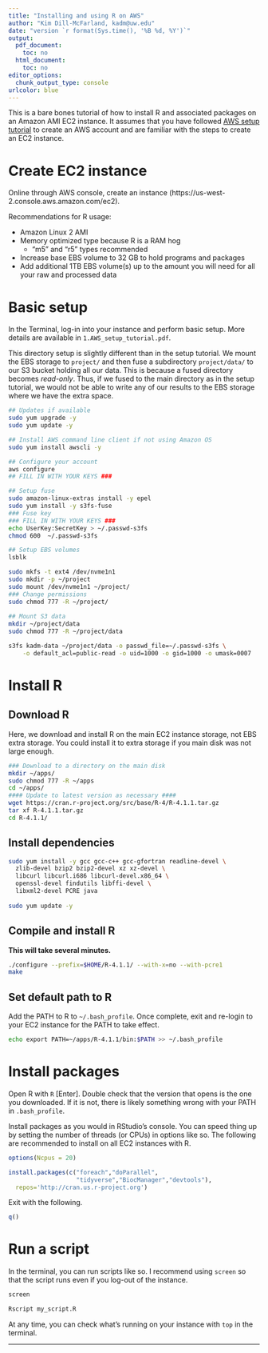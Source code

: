 ```yaml
---
title: "Installing and using R on AWS"
author: "Kim Dill-McFarland, kadm@uw.edu"
date: "version `r format(Sys.time(), '%B %d, %Y')`"
output:
  pdf_document:
    toc: no
  html_document:
    toc: no
editor_options:
  chunk_output_type: console
urlcolor: blue
---
```


This is a bare bones tutorial of how to install R and associated packages on an Amazon AMI EC2 instance. It assumes that you have followed [AWS setup tutorial](https://github.com/BIGslu/tutorials/blob/main/AWS/1.AWS_setup_tutorial.pdf) to create an AWS account and are familiar with the steps to create an EC2 instance.

# Create EC2 instance

Online through AWS console, create an instance (https://us-west-2.console.aws.amazon.com/ec2). 

Recommendations for R usage:

- Amazon Linux 2 AMI 
- Memory optimized type because R is a RAM hog
    - "m5" and "r5" types recommended
- Increase base EBS volume to 32 GB to hold programs and packages
- Add additional 1TB EBS volume(s) up to the amount you will need for all your raw and processed data

# Basic setup

In the Terminal, log-in into your instance and perform basic setup. More details are available in `1.AWS_setup_tutorial.pdf`. 

This directory setup is slightly different than in the setup tutorial. We mount the EBS storage to `project/` and then fuse a subdirectory `project/data/` to our S3 bucket holding all our data. This is because a fused directory becomes *read-only*. Thus, if we fused to the main directory as in the setup tutorial, we would not be able to write any of our results to the EBS storage where we have the extra space.

```bash
## Updates if available
sudo yum upgrade -y
sudo yum update -y

## Install AWS command line client if not using Amazon OS
sudo yum install awscli -y

## Configure your account
aws configure
## FILL IN WITH YOUR KEYS ###

## Setup fuse
sudo amazon-linux-extras install -y epel
sudo yum install -y s3fs-fuse
### Fuse key
### FILL IN WITH YOUR KEYS ###
echo UserKey:SecretKey > ~/.passwd-s3fs
chmod 600  ~/.passwd-s3fs

## Setup EBS volumes
lsblk

sudo mkfs -t ext4 /dev/nvme1n1
sudo mkdir -p ~/project
sudo mount /dev/nvme1n1 ~/project/
### Change permissions
sudo chmod 777 -R ~/project/
  
## Mount S3 data
mkdir ~/project/data
sudo chmod 777 -R ~/project/data

s3fs kadm-data ~/project/data -o passwd_file=~/.passwd-s3fs \
    -o default_acl=public-read -o uid=1000 -o gid=1000 -o umask=0007
```

# Install R
## Download R

Here, we download and install R on the main EC2 instance storage, not EBS extra storage. You could install it to extra storage if you main disk was not large enough.

```bash
### Download to a directory on the main disk
mkdir ~/apps/
sudo chmod 777 -R ~/apps
cd ~/apps/
#### Update to latest version as necessary ####
wget https://cran.r-project.org/src/base/R-4/R-4.1.1.tar.gz
tar xf R-4.1.1.tar.gz
cd R-4.1.1/
```

## Install dependencies

```bash
sudo yum install -y gcc gcc-c++ gcc-gfortran readline-devel \
  zlib-devel bzip2 bzip2-devel xz xz-devel \
  libcurl libcurl.i686 libcurl-devel.x86_64 \
  openssl-devel findutils libffi-devel \
  libxml2-devel PCRE java
  
sudo yum update -y
```

## Compile and install R

**This will take several minutes.**

```bash
./configure --prefix=$HOME/R-4.1.1/ --with-x=no --with-pcre1
make
```

## Set default path to R

Add the PATH to R to `~/.bash_profile`. Once complete, exit and re-login to your EC2 instance for the PATH to take effect.

```bash
echo export PATH=~/apps/R-4.1.1/bin:$PATH >> ~/.bash_profile
```

# Install packages

Open R with `R` [Enter]. Double check that the version that opens is the one you downloaded. If it is not, there is likely something wrong with your PATH in `.bash_profile`.

Install packages as you would in RStudio's console. You can speed thing up by setting the number of threads (or CPUs) in options like so. The following are recommended to install on all EC2 instances with R.

```r
options(Ncpus = 20)

install.packages(c("foreach","doParallel",
                   "tidyverse","BiocManager","devtools"),
  repos='http://cran.us.r-project.org')
```

Exit with the following.

```r
q()
```

# Run a script

In the terminal, you can run scripts like so. I recommend using `screen` so that the script runs even if you log-out of the instance.

```bash
screen

Rscript my_script.R
```

At any time, you can check what's running on your instance with `top` in the terminal.

***